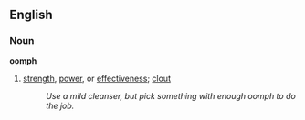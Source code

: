 ==English==
===Noun===
'''oomph'''
# [[strength]], [[power]], or [[effective]]ness; [[clout]]
#: ''Use a mild cleanser, but pick something with enough oomph to do the job.''